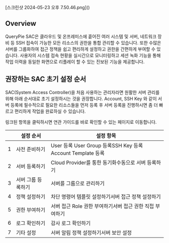 <p align="center">
<div>[스크린샷 2024-05-23 오후 7.50.46.png]()</div>
</p>

## Overview
QueryPie SAC은 클라우드 및 온프레미스에 흩어진 여러 시스템 및 서버, 네트워크 장비 등 SSH 접속이 가능한 모든 리소스의 권한을 통합 관리할 수 있습니다. 또한 수많은 서버를 그룹화하여 접근 정책을 쉽고 편리하게 설정하고 권한을 간편하게 부여할 수 있습니다. 사용자의 시스템 접속 현황을 실시간으로 모니터링하고 세션 녹화 기능을 통해 작업 이력을 동일한 화면으로 리플레이 할 수 있는 진보된 기능을 제공합니다.

## 권장하는 SAC 초기 설정 순서
SAC(System Access Controller)을 처음 사용하는 관리자라면 원활한 서버 관리를 위해 아래 순서대로 초기 설정하시는 것을 권장합니다. Account, SSH Key 와 같이 서버 등록에 필수적으로 필요한 리소스들을 먼저 등록 후 서버 등록을 진행하시면 좀 더 빠르고 편리하게 작업을 완료하실 수 있습니다.

링크된 항목을 클릭하시면 연관 가이드를 바로 확인할 수 있는 페이지로 이동합니다.

|   | 설정 순서      | 설정 항목                                              |
| - | ---------- | -------------------------------------------------- |
| 1 | 사전 준비하기    | User 등록 User Group 등록SSH Key 등록Account Template 등록 |
| 2 | 서버 등록하기    | Cloud Provider를 통한 동기화수동으로 서버 등록하기                 |
| 3 | 서버 그룹 등록하기 | 서버를 그룹으로 관리하기                                      |
| 4 | 정책 설정하기    | 차단 명령어 템플릿 설정하기서버 접근 정책 설정하기                       |
| 5 | 권한 부여하기    | 서버 접근 Role 권한 부여하기서버 접근 권한 직접 부여하기                 |
| 6 | 로그 확인하기    | 감사 로그 확인하기                                         |
| 7 | 기타 설정      | 서버 알림 정책 설정하기서버 보안 설정                              |
